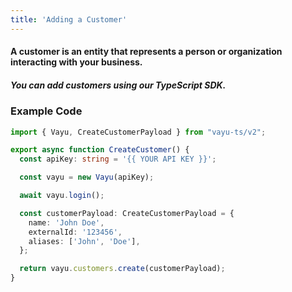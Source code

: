 ```yaml
---
title: 'Adding a Customer'
---
```


#### A customer is an entity that represents a person or organization interacting with your business. 
##### You can add customers using our TypeScript SDK.

### Example Code

```typescript
import { Vayu, CreateCustomerPayload } from "vayu-ts/v2";

export async function CreateCustomer() {
  const apiKey: string = '{{ YOUR API KEY }}';

  const vayu = new Vayu(apiKey);

  await vayu.login();

  const customerPayload: CreateCustomerPayload = {
    name: 'John Doe',
    externalId: '123456',
    aliases: ['John', 'Doe'],
  };

  return vayu.customers.create(customerPayload);
}
```
